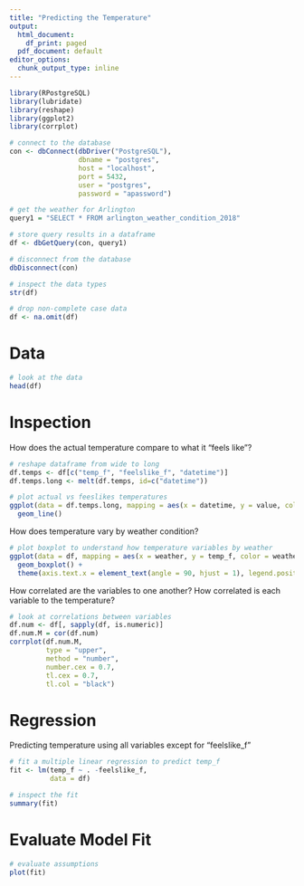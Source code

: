 ```yaml
---
title: "Predicting the Temperature"
output:
  html_document:
    df_print: paged
  pdf_document: default
editor_options:
  chunk_output_type: inline
---
```


```r
library(RPostgreSQL)
library(lubridate)
library(reshape)
library(ggplot2)
library(corrplot)
```

```r
# connect to the database
con <- dbConnect(dbDriver("PostgreSQL"), 
                 dbname = "postgres",
                 host = "localhost", 
                 port = 5432,
                 user = "postgres", 
                 password = "apassword")
```

```r
# get the weather for Arlington
query1 = "SELECT * FROM arlington_weather_condition_2018"

# store query results in a dataframe 
df <- dbGetQuery(con, query1)

# disconnect from the database
dbDisconnect(con)
```

```r
# inspect the data types
str(df)

# drop non-complete case data
df <- na.omit(df)
```

# Data

```r
# look at the data
head(df)
```

# Inspection

How does the actual temperature compare to what it "feels like"?

```r
# reshape dataframe from wide to long
df.temps <- df[c("temp_f", "feelslike_f", "datetime")]
df.temps.long <- melt(df.temps, id=c("datetime"))

# plot actual vs feeslikes temperatures
ggplot(data = df.temps.long, mapping = aes(x = datetime, y = value, color = variable)) +
  geom_line()
```

How does temperature vary by weather condition?

```r
# plot boxplot to understand how temperature variables by weather
ggplot(data = df, mapping = aes(x = weather, y = temp_f, color = weather)) +
  geom_boxplot() +
  theme(axis.text.x = element_text(angle = 90, hjust = 1), legend.position = "none")
```

How correlated are the variables to one another?  How correlated is each variable to the temperature?

```r
# look at correlations between variables
df.num <- df[, sapply(df, is.numeric)]
df.num.M = cor(df.num)
corrplot(df.num.M, 
         type = "upper", 
         method = "number", 
         number.cex = 0.7, 
         tl.cex = 0.7, 
         tl.col = "black")
```

# Regression

Predicting temperature using all variables except for "feelslike_f"

```r
# fit a multiple linear regression to predict temp_f
fit <- lm(temp_f ~ . -feelslike_f,
          data = df)

# inspect the fit
summary(fit)
```

# Evaluate Model Fit

```r
# evaluate assumptions
plot(fit)
```



